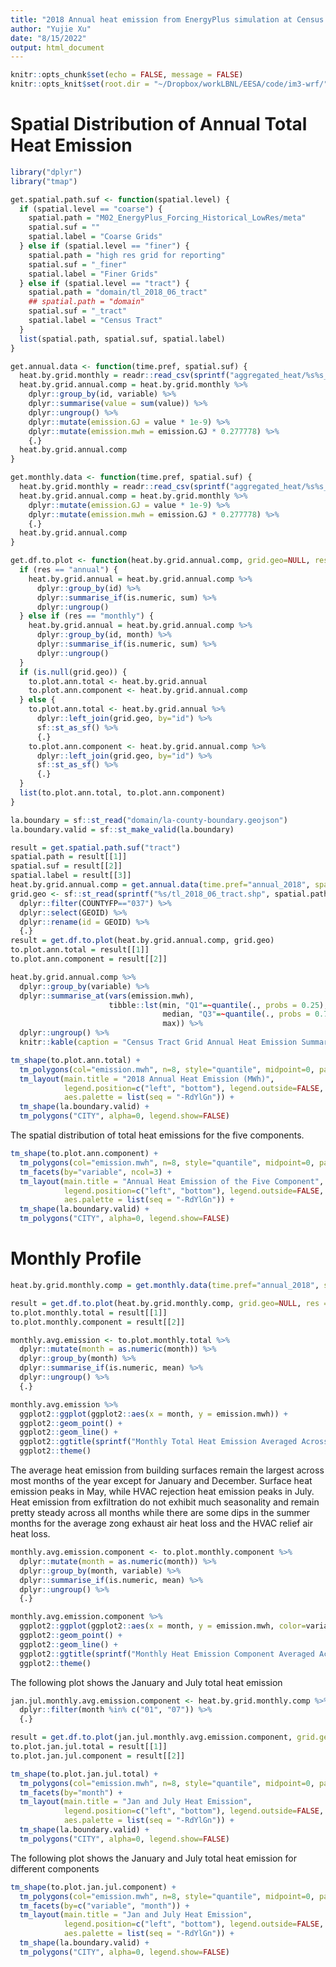 ```yaml
---
title: "2018 Annual heat emission from EnergyPlus simulation at Census Tract level"
author: "Yujie Xu"
date: "8/15/2022"
output: html_document
---
```


```r
knitr::opts_chunk$set(echo = FALSE, message = FALSE)
knitr::opts_knit$set(root.dir = "~/Dropbox/workLBNL/EESA/code/im3-wrf/")
```

# Spatial Distribution of Annual Total Heat Emission

```r
library("dplyr")
library("tmap")

get.spatial.path.suf <- function(spatial.level) {
  if (spatial.level == "coarse") {
    spatial.path = "M02_EnergyPlus_Forcing_Historical_LowRes/meta"
    spatial.suf = ""
    spatial.label = "Coarse Grids"
  } else if (spatial.level == "finer") {
    spatial.path = "high res grid for reporting"
    spatial.suf = "_finer"
    spatial.label = "Finer Grids"
  } else if (spatial.level == "tract") {
    spatial.path = "domain/tl_2018_06_tract"
    ## spatial.path = "domain"
    spatial.suf = "_tract"
    spatial.label = "Census Tract"
  }
  list(spatial.path, spatial.suf, spatial.label)
}

get.annual.data <- function(time.pref, spatial.suf) {
  heat.by.grid.monthly = readr::read_csv(sprintf("aggregated_heat/%s%s_monthly.csv", time.pref, spatial.suf))
  heat.by.grid.annual.comp = heat.by.grid.monthly %>%
    dplyr::group_by(id, variable) %>%
    dplyr::summarise(value = sum(value)) %>%
    dplyr::ungroup() %>%
    dplyr::mutate(emission.GJ = value * 1e-9) %>%
    dplyr::mutate(emission.mwh = emission.GJ * 0.277778) %>%
    {.}
  heat.by.grid.annual.comp
}

get.monthly.data <- function(time.pref, spatial.suf) {
  heat.by.grid.monthly = readr::read_csv(sprintf("aggregated_heat/%s%s_monthly.csv", time.pref, spatial.suf))
  heat.by.grid.annual.comp = heat.by.grid.monthly %>%
    dplyr::mutate(emission.GJ = value * 1e-9) %>%
    dplyr::mutate(emission.mwh = emission.GJ * 0.277778) %>%
    {.}
  heat.by.grid.annual.comp
}

get.df.to.plot <- function(heat.by.grid.annual.comp, grid.geo=NULL, res="annual") {
  if (res == "annual") {
    heat.by.grid.annual = heat.by.grid.annual.comp %>%
      dplyr::group_by(id) %>%
      dplyr::summarise_if(is.numeric, sum) %>%
      dplyr::ungroup()
  } else if (res == "monthly") {
    heat.by.grid.annual = heat.by.grid.annual.comp %>%
      dplyr::group_by(id, month) %>%
      dplyr::summarise_if(is.numeric, sum) %>%
      dplyr::ungroup()
  }
  if (is.null(grid.geo)) {
    to.plot.ann.total <- heat.by.grid.annual
    to.plot.ann.component <- heat.by.grid.annual.comp
  } else {
    to.plot.ann.total <- heat.by.grid.annual %>%
      dplyr::left_join(grid.geo, by="id") %>%
      sf::st_as_sf() %>%
      {.}
    to.plot.ann.component <- heat.by.grid.annual.comp %>%
      dplyr::left_join(grid.geo, by="id") %>%
      sf::st_as_sf() %>%
      {.}
  }
  list(to.plot.ann.total, to.plot.ann.component)
}

la.boundary = sf::st_read("domain/la-county-boundary.geojson")
la.boundary.valid = sf::st_make_valid(la.boundary)
```

```r
result = get.spatial.path.suf("tract")
spatial.path = result[[1]]
spatial.suf = result[[2]]
spatial.label = result[[3]]
heat.by.grid.annual.comp = get.annual.data(time.pref="annual_2018", spatial.suf=spatial.suf)
grid.geo <- sf::st_read(sprintf("%s/tl_2018_06_tract.shp", spatial.path)) %>%
  dplyr::filter(COUNTYFP=="037") %>%
  dplyr::select(GEOID) %>%
  dplyr::rename(id = GEOID) %>%
  {.}
result = get.df.to.plot(heat.by.grid.annual.comp, grid.geo)
to.plot.ann.total = result[[1]]
to.plot.ann.component = result[[2]]

heat.by.grid.annual.comp %>%
  dplyr::group_by(variable) %>%
  dplyr::summarise_at(vars(emission.mwh),
                      tibble::lst(min, "Q1"=~quantile(., probs = 0.25), mean,
                                  median, "Q3"=~quantile(., probs = 0.75),
                                  max)) %>%
  dplyr::ungroup() %>%
  knitr::kable(caption = "Census Tract Grid Annual Heat Emission Summary Statistics (MWh)", digits = 1)
```

```r
tm_shape(to.plot.ann.total) +
  tm_polygons(col="emission.mwh", n=8, style="quantile", midpoint=0, palette="seq", border.alpha = 0) +
  tm_layout(main.title = "2018 Annual Heat Emission (MWh)",
            legend.position=c("left", "bottom"), legend.outside=FALSE,
            aes.palette = list(seq = "-RdYlGn")) +
  tm_shape(la.boundary.valid) +
  tm_polygons("CITY", alpha=0, legend.show=FALSE)
```

The spatial distribution of total heat emissions for the five components.

```r
tm_shape(to.plot.ann.component) +
  tm_polygons(col="emission.mwh", n=8, style="quantile", midpoint=0, palette="seq", border.alpha = 0) +
  tm_facets(by="variable", ncol=3) +
  tm_layout(main.title = "Annual Heat Emission of the Five Component",
            legend.position=c("left", "bottom"), legend.outside=FALSE,
            aes.palette = list(seq = "-RdYlGn")) +
  tm_shape(la.boundary.valid) +
  tm_polygons("CITY", alpha=0, legend.show=FALSE)
```

<!-- The spatial distribution of total heat emissions for the non-surface components. -->

<!-- ```{r annHeatByComponentNoSurf, message=FALSE, fig.width=15, fig.height=10} -->
<!-- tm_shape(to.plot.ann.component %>% dplyr::filter(variable != "emission.surf")) + -->
<!--   tm_polygons(col="emission.mwh", n=8, style="quantile", midpoint=NA, palette="seq", border.alpha = 0) + -->
<!--   tm_facets(by="variable", ncol=3) + -->
<!--   tm_layout(main.title = "Annual Heat Emission of the Five Component", -->
<!--             legend.position=c("left", "bottom"), legend.outside=FALSE, -->
<!--             aes.palette = list(seq = "-RdYlGn")) + -->
<!--   tm_shape(la.boundary.valid) + -->
<!--   tm_polygons("CITY", alpha=0, legend.show=FALSE) -->
<!-- ``` -->

# Monthly Profile

```r

heat.by.grid.monthly.comp = get.monthly.data(time.pref="annual_2018", spatial.suf=spatial.suf)

result = get.df.to.plot(heat.by.grid.monthly.comp, grid.geo=NULL, res = "monthly")
to.plot.monthly.total = result[[1]]
to.plot.monthly.component = result[[2]]

monthly.avg.emission <- to.plot.monthly.total %>%
  dplyr::mutate(month = as.numeric(month)) %>%
  dplyr::group_by(month) %>%
  dplyr::summarise_if(is.numeric, mean) %>%
  dplyr::ungroup() %>%
  {.}

monthly.avg.emission %>%
  ggplot2::ggplot(ggplot2::aes(x = month, y = emission.mwh)) +
  ggplot2::geom_point() +
  ggplot2::geom_line() +
  ggplot2::ggtitle(sprintf("Monthly Total Heat Emission Averaged Across %s", spatial.label)) +
  ggplot2::theme()
```

The average heat emission from building surfaces remain the largest across most months of the year except for January and December. Surface heat emission peaks in May, while HVAC rejection heat emission peaks in July. Heat emission from exfiltration do not exhibit much seasonality and remain pretty steady across all months while there are some dips in the summer months for the average zong exhaust air heat loss and the HVAC relief air heat loss.

```r
monthly.avg.emission.component <- to.plot.monthly.component %>%
  dplyr::mutate(month = as.numeric(month)) %>%
  dplyr::group_by(month, variable) %>%
  dplyr::summarise_if(is.numeric, mean) %>%
  dplyr::ungroup() %>%
  {.}

monthly.avg.emission.component %>%
  ggplot2::ggplot(ggplot2::aes(x = month, y = emission.mwh, color=variable)) +
  ggplot2::geom_point() +
  ggplot2::geom_line() +
  ggplot2::ggtitle(sprintf("Monthly Heat Emission Component Averaged Across %s", spatial.label)) +
  ggplot2::theme()
```

The following plot shows the January and July total heat emission
```r
jan.jul.monthly.avg.emission.component <- heat.by.grid.monthly.comp %>%
  dplyr::filter(month %in% c("01", "07")) %>%
  {.}

result = get.df.to.plot(jan.jul.monthly.avg.emission.component, grid.geo=grid.geo, res="monthly")
to.plot.jan.jul.total = result[[1]]
to.plot.jan.jul.component = result[[2]]

tm_shape(to.plot.jan.jul.total) +
  tm_polygons(col="emission.mwh", n=8, style="quantile", midpoint=0, palette="seq", border.alpha = 0) +
  tm_facets(by="month") +
  tm_layout(main.title = "Jan and July Heat Emission",
            legend.position=c("left", "bottom"), legend.outside=FALSE,
            aes.palette = list(seq = "-RdYlGn")) +
  tm_shape(la.boundary.valid) +
  tm_polygons("CITY", alpha=0, legend.show=FALSE)
```

The following plot shows the January and July total heat emission for different components
```r
tm_shape(to.plot.jan.jul.component) +
  tm_polygons(col="emission.mwh", n=8, style="quantile", midpoint=0, palette="seq", border.alpha = 0) +
  tm_facets(by=c("variable", "month")) +
  tm_layout(main.title = "Jan and July Heat Emission",
            legend.position=c("left", "bottom"), legend.outside=FALSE,
            aes.palette = list(seq = "-RdYlGn")) +
  tm_shape(la.boundary.valid) +
  tm_polygons("CITY", alpha=0, legend.show=FALSE)
```
